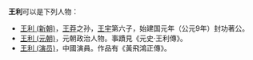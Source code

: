 '''王利'''可以是下列人物：
*[[王宇_(汉朝)#子|王利 (新朝)]]，[[王莽|王莽]]之孙，[[王宇_(汉朝)|王宇]]第六子，始建国元年（公元9年）封功著公。
*[[王利_(元朝)|王利 (元朝)]]，元朝政治人物。事蹟見《元史‧王利傳》。
*[[王利_(演员)|王利 (演员)]]，中國演員。作品有《黃飛鴻正傳》。

{{disambig|L利|cat=二字王姓人名消歧义}}